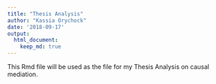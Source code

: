 ```yaml
---
title: "Thesis Analysis"
author: "Kassia Orychock"
date: '2018-09-17'
output: 
  html_document:
    keep_md: true
---
```


This Rmd file will be used as the file for my Thesis Analysis on causal mediation.


